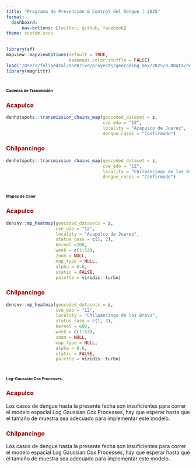 ```yaml
---
title: "Programa de Prevención & Control del Dengue | 2025"
format: 
  dashboard:
      nav-buttons: [twitter, github, facebook]
theme: custom.scss
---
```


```r
library(sf)
mapview::mapviewOptions(default = TRUE,
                        basemaps.color.shuffle = FALSE)
load("/Users/felipedzul/OneDrive/proyects/geocoding_mex/2025/8.RData/denmex_2025.RData")
library(magrittr)
```


# [**Cadenas de Transmisión**]{style="font-size:8pt"}

::: panel-tabset
### [**Acapulco**]{style="color:#990000"}

```r
denhotspots::transmission_chains_map(geocoded_dataset = z,
                                     cve_edo = "12",
                                     locality = "Acapulco de Juarez",
                                     dengue_cases = "Confirmado")

```


### [**Chilpancingo**]{style="color:#990000"}

```r
denhotspots::transmission_chains_map(geocoded_dataset = z,
                                     cve_edo = "12",
                                     locality = "Chilpancingo de los Bravo",
                                     dengue_cases = "Confirmado")

```


:::


# [**Mapas de Calor**]{style="font-size:8pt"}

::: panel-tabset

### [**Acapulco**]{style="color:#990000"}

```r
densnv::mp_heatmap(geocoded_datasets = z,
                   cve_edo = "12",
                   locality = "Acapulco de Juarez",
                   status_caso = c(1, 2),
                   kernel =200,
                   week = c(1:53),
                   zoom = NULL,
                   map_type = NULL,
                   alpha = 0.6,
                   static = FALSE,
                   palette = viridis::turbo)
```


### [**Chilpancingo**]{style="color:#990000"}

```r
densnv::mp_heatmap(geocoded_datasets = z,
                   cve_edo = "12",
                   locality = "Chilpancingo de los Bravo",
                   status_caso = c(1, 2),
                   kernel = 600,
                   week = c(1:53),
                   zoom = NULL,
                   map_type = NULL,
                   alpha = 0.6,
                   static = FALSE,
                   palette = viridis::turbo)
```


:::



# [**Log-Gaussian Cox Processes**]{style="font-size:8pt"}

::: panel-tabset

### [**Acapulco**]{style="color:#990000"}

Los casos de dengue hasta la presente fecha son insuficientes para correr el modelo espacial Log Gaussian Cox Processes, hay que esperar hasta que el tamaño de muestra sea adecuado para implementar este modelo.


### [**Chilpancingo**]{style="color:#990000"}

Los casos de dengue hasta la presente fecha son insuficientes para correr el modelo espacial Log Gaussian Cox Processes, hay que esperar hasta que el tamaño de muestra sea adecuado para implementar este modelo.


:::
